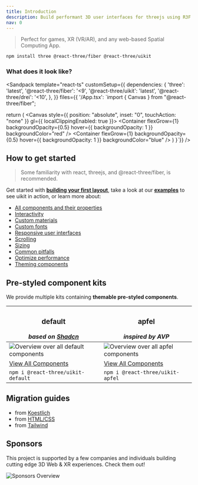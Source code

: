 ```yaml
---
title: Introduction
description: Build performant 3D user interfaces for threejs using R3F and yoga.
nav: 0
---
```


> Perfect for games, XR (VR/AR), and any web-based Spatial Computing App.

```bash
npm install three @react-three/fiber @react-three/uikit
```

### What does it look like?

<Sandpack
  template="react-ts"
  customSetup={{
    dependencies: {
      'three': 'latest',
      '@react-three/fiber': '<9',
      '@react-three/uikit': 'latest',
      '@react-three/drei': '<10',
    },
  }}
  files={{
    '/App.tsx': `import { Canvas } from "@react-three/fiber";

  return (
    <Canvas style={{ position: "absolute", inset: "0", touchAction: "none" }} gl={{ localClippingEnabled: true }}>
      <Fullscreen flexDirection="row" padding={10} gap={10}>
        <Container flexGrow={1} backgroundOpacity={0.5} hover={{ backgroundOpacity: 1 }} backgroundColor="red" />
        <Container flexGrow={1} backgroundOpacity={0.5} hover={{ backgroundOpacity: 1 }} backgroundColor="blue" />
      </Fullscreen>
    </Canvas>
  )
}`}}
/>

## How to get started

> Some familiarity with
> react, threejs, and @react-three/fiber, is recommended.

Get started with **[building your first layout](./first-layout.md)**, take a look at our **[examples](./examples.md)** to see uikit in action, or learn more about:

- [All components and their properties](./components-and-properties.md)
- [Interactivity](../tutorials/interactivity.mdx)
- [Custom materials](../tutorials/custom-materials.md)
- [Custom fonts](../tutorials/custom-fonts.md)
- [Responsive user interfaces](../tutorials/responsive.md)
- [Scrolling](../tutorials/scroll.md)
- [Sizing](../tutorials/sizing.md)
- [Common pitfalls](../advanced/pitfalls.md)
- [Optimize performance](../advanced/performance.md)
- [Theming components](../advanced/theming.mdx)

## Pre-styled component kits

We provide multiple kits containing **themable pre-styled components**.

| <h3>default</h3> _based on [Shadcn](https://github.com/shadcn-ui/ui)_ | <h3>apfel</h3> _inspired by AVP_                            |
| --------------------------------------------------------------------- | ----------------------------------------------------------- |
| ![Overview over all default components](./default-overview.jpg)       | ![Overview over all apfel components](./apfel-overview.jpg) |
| [View All Components](../default-kit/accordion.mdx)                   | [View All Components](../apfel-kit/button.mdx)              |
| `npm i @react-three/uikit-default`                                    | `npm i @react-three/uikit-apfel`                            |

## Migration guides

- from [Koestlich](../migration/from-koestlich.md)
- from [HTML/CSS](../migration/from-html-css.md)
- from [Tailwind](../migration/from-tailwind.md)

## Sponsors

This project is supported by a few companies and individuals building cutting edge 3D Web & XR experiences. Check them out!

![Sponsors Overview](https://bbohlender.github.io/sponsors/screenshot.png)
